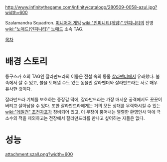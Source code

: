 http://www.infinitythegame.com/infinity/catalogo/280509-0058-azul.jpg?width=600

Szalamandra Squadron. [[미니어처 게임]] [[wiki:"인피니티(게임)" 인피니티]]의 진영 [[wiki:"노매드(인피니티)" 노매드]] 소속 TAG.

[[목차]]
= 배경 스토리 =
퉁구스카 호의 TAG인 잘라만드라의 이름은 전설 속의 동물 [[살라맨더]]에서 유래했다. 불 속에서 살 수 있고, 불을 토해낼 수도 있는 동물인 살라맨더와 잘라만드라는 서로 매우 유사한 것이다.

잘라만드라 기체를 보호하는 중장갑 덕에, 잘라만드라는 가장 매서운 공격에서도 꿋꿋이 버티고 살아남을 수 있다. 또한 잘라만드라에게는 거의 모든 상대를 무력화시킬 수 있는 [[wiki:"레일건" 초전자포]]가 장비되어 있고, 이 무장이 뿜어내는 열렬한 환영인사 덕에 극소수의 적을 제외하고는 전장에서 잘라만드라를 만나고 싶어하는 자들은 없다.


= 성능 =
attachment:szall.png?width=600
